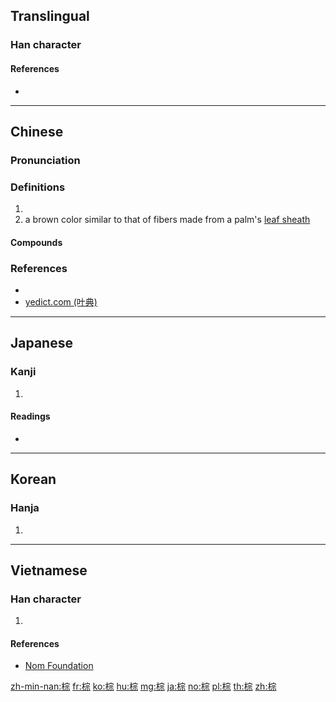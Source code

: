 ==Translingual==

===Han character===
{{Han char|rn=75|rad=木|as=08|sn=12|four=43991|canj=DJMF|ids=⿰木宗}}

====References====
* {{Han ref|kx=0532.140|dkj=14933|dj=0920.200|hdz=21238.070|uh=68D5|ud=26837|bh=B4C4|bd=46276}}

----

==Chinese==
{{zh-forms}}

===Pronunciation===
{{zh-pron
|m=zōng
|c=zung1
|mn=chang
|cat=n
}}

===Definitions===
{{zh-hanzi}}

# {{zh-only used in|棕櫚|[[palm tree]]}}
# a brown color similar to that of fibers made from a palm's [[leaf sheath]]
#: {{zh-usex|棕熊|'''brown''' bear}}

====Compounds====
{{der3
|{{zh-l|棕繃}}
|{{zh-l|棕編}}
|{{zh-l|棕黑}}
|{{zh-l|棕紅}}
|{{zh-l|棕黃}}
|{{zh-l|棕櫚}}
|{{zh-l|棕毛}}
|{{zh-l|棕壤}}
|{{zh-l|棕色}}
|{{zh-l|棕繩}}
|{{zh-l|棕樹}}
|{{zh-l|棕毯}}
|{{zh-l|棕熊}}
|{{zh-l|棕竹}}
}}

===References===
* {{R:twedu|A01953}}
* [http://yedict.com/htm/68/68D5.htm yedict.com (叶典)]

----

==Japanese==

===Kanji===
{{ja-kanji|grade=|rs=木08}}

# {{defn|lang=ja|sort=木08}}

====Readings====
* {{ja-readings|on=[[しゅ]] (shu), [[そう]] (sō)|kun=}}

----

==Korean==

===Hanja===
{{ko-hanja|hangeul=종|eumhun=|rv=jong|mr=chong|y=cong}}

# {{defn|lang=ko|sort=木08}}

----

==Vietnamese==

===Han character===
{{vi-readings|rs=木08|hanviet=[[sồng]], [[tông]]}}

# {{defn|lang=vi|sort=木08}}

====References====
* [http://nomfoundation.org/common/nom_details.php?codepoint=68d5 Nom Foundation]

[[zh-min-nan:棕]]
[[fr:棕]]
[[ko:棕]]
[[hu:棕]]
[[mg:棕]]
[[ja:棕]]
[[no:棕]]
[[pl:棕]]
[[th:棕]]
[[zh:棕]]